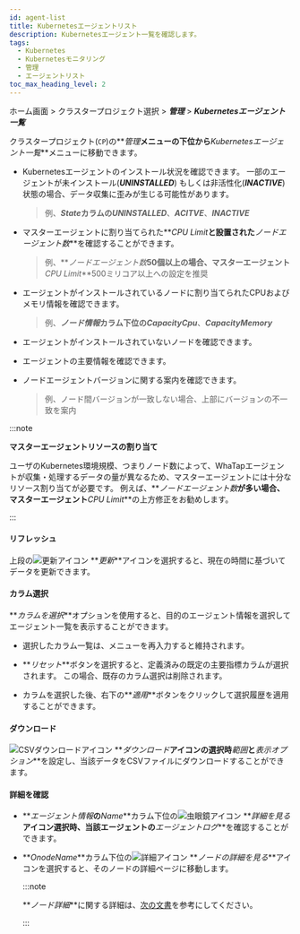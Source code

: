 ```yaml
---
id: agent-list
title: Kubernetesエージェントリスト
description: Kubernetesエージェント一覧を確認します。
tags:
  - Kubernetes
  - Kubernetesモニタリング
  - 管理
  - エージェントリスト
toc_max_heading_level: 2
---
```


ホーム画面 > クラスタープロジェクト選択 > **_管理_** > **_Kubernetesエージェント一覧_** 

クラスタープロジェクト(<code class='my'>CP</code>)の**_管理_**メニューの下位から**_Kubernetesエージェント一覧_**メニューに移動できます。 

<ImgLang img='k8s-agent-list.png' desc='Kubernetesエージェントリスト' />

- Kubernetesエージェントのインストール状況を確認できます。 一部のエージェントが未インストール(**_UNINSTALLED_**) もしくは非活性化(**_INACTIVE_**) 状態の場合、データ収集に歪みが生じる可能性があります。

  > 例、**_State_**カラムの**_UNINSTALLED_**、**_ACITVE_**、**_INACTIVE_**

- マスターエージェントに割り当てられた**_CPU Limit_**と設置された**_ノードエージェント数_**を確認することができます。 

  > 例、**_ノードエージェント数_**50個以上の場合、マスターエージェント**_CPU Limit_**500ミリコア以上への設定を推奨

- エージェントがインストールされているノードに割り当てられたCPUおよびメモリ情報を確認できます。 

  > 例、**_ノード情報_**カラム下位の**_CapacityCpu_**、**_CapacityMemory_** 

- エージェントがインストールされていないノードを確認できます。 

- エージェントの主要情報を確認できます。 

- ノードエージェントバージョンに関する案内を確認できます。

  > 例、ノード間バージョンが一致しない場合、上部にバージョンの不一致を案内

:::note 

**マスターエージェントリソースの割り当て**

ユーザのKubernetes環境規模、つまりノード数によって、WhaTapエージェントが収集・処理するデータの量が異なるため、マスターエージェントには十分なリソース割り当てが必要です。 例えば、**_ノードエージェント数_**が多い場合、マスターエージェント**_CPU Limit_**の上方修正をお勧めします。

:::

#### リフレッシュ

上段の![更新アイコン](/img/ic-refresh2.svg) **_更新_**アイコンを選択すると、現在の時間に基づいてデータを更新できます。

#### カラム選択

**_カラムを選択_**オプションを使用すると、目的のエージェント情報を選択してエージェント一覧を表示することができます。 

- 選択したカラム一覧は、メニューを再入力すると維持されます。

- **_リセット_**ボタンを選択すると、定義済みの既定の主要指標カラムが選択されます。 この場合、既存のカラム選択は削除されます。

- カラムを選択した後、右下の**_適用_**ボタンをクリックして選択履歴を適用することができます。

#### ダウンロード

![CSVダウンロードアイコン](/img/ico-csv.svg) **_ダウンロード_**アイコンの選択時**_範囲_**と**_表示オプション_**を設定し、当該データをCSVファイルにダウンロードすることができます。 

#### 詳細を確認

- **_エージェント情報_**の**_Name_**カラム下位の![虫眼鏡アイコン](/img/ic-search.svg) **_詳細を見る_**アイコン選択時、当該エージェントの**_エージェントログ_**を確認することができます。

- **_OnodeName_**カラム下位の![詳細アイコン](/img/ic-pageview.svg) **_ノードの詳細を見る_**アイコンを選択すると、そのノードの詳細ページに移動します。 

  :::note 

  **_ノード詳細_**に関する詳細は、[次の文書](https://docs.whatap.io/kubernetes/resource-node-list#nodedetails)を参考にしてください。

  ::: 
